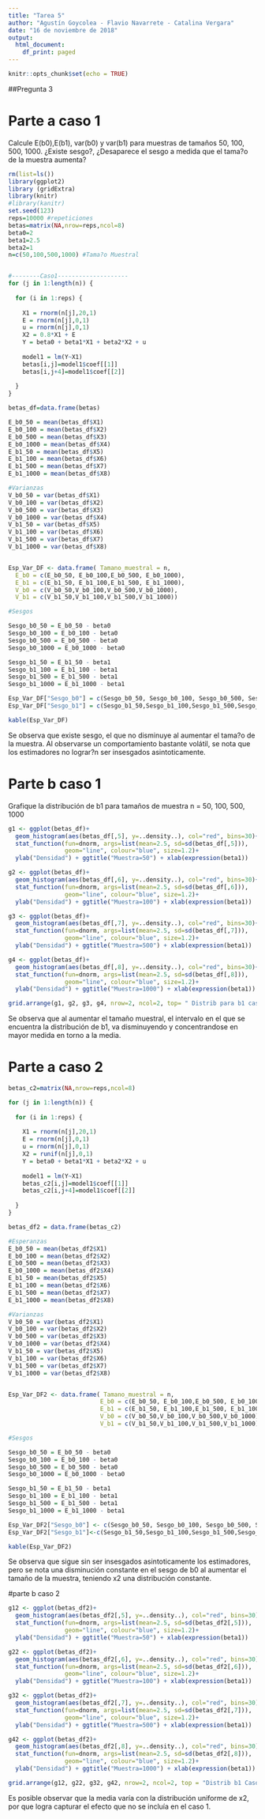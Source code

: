 ```yaml
---
title: "Tarea 5"
author: "Agustín Goycolea - Flavio Navarrete - Catalina Vergara"
date: "16 de noviembre de 2018"
output:
  html_document:
    df_print: paged
---
```


```r
knitr::opts_chunk$set(echo = TRUE)

```
##Pregunta 3

# Parte a caso 1

Calcule E(b0),E(b1), var(b0) y var(b1) para muestras de tamaños 50, 100, 500, 1000. ¿Existe sesgo?, ¿Desaparece el sesgo a medida que el tama?o de la muestra aumenta?

```r
rm(list=ls())
library(ggplot2)
library (gridExtra)
library(knitr)
#library(kanitr)
set.seed(123)
reps=10000 #repeticiones
betas=matrix(NA,nrow=reps,ncol=8)
beta0=2
beta1=2.5
beta2=1
n=c(50,100,500,1000) #Tama?o Muestral


#--------Caso1--------------------
for (j in 1:length(n)) {
  
  for (i in 1:reps) {
    
    X1 = rnorm(n[j],20,1)
    E = rnorm(n[j],0,1)
    u = rnorm(n[j],0,1)
    X2 = 0.8*X1 + E
    Y = beta0 + beta1*X1 + beta2*X2 + u
    
    model1 = lm(Y~X1)
    betas[i,j]=model1$coef[[1]]
    betas[i,j+4]=model1$coef[[2]]
    
  }
}

betas_df=data.frame(betas)

E_b0_50 = mean(betas_df$X1)
E_b0_100 = mean(betas_df$X2)
E_b0_500 = mean(betas_df$X3)
E_b0_1000 = mean(betas_df$X4)
E_b1_50 = mean(betas_df$X5)
E_b1_100 = mean(betas_df$X6)
E_b1_500 = mean(betas_df$X7)
E_b1_1000 = mean(betas_df$X8)

#Varianzas
V_b0_50 = var(betas_df$X1)
V_b0_100 = var(betas_df$X2)
V_b0_500 = var(betas_df$X3)
V_b0_1000 = var(betas_df$X4)
V_b1_50 = var(betas_df$X5)
V_b1_100 = var(betas_df$X6)
V_b1_500 = var(betas_df$X7)
V_b1_1000 = var(betas_df$X8)


Esp_Var_DF <- data.frame( Tamano_muestral = n,
  E_b0 = c(E_b0_50, E_b0_100,E_b0_500, E_b0_1000),
  E_b1 = c(E_b1_50, E_b1_100,E_b1_500, E_b1_1000),
  V_b0 = c(V_b0_50,V_b0_100,V_b0_500,V_b0_1000),
  V_b1 = c(V_b1_50,V_b1_100,V_b1_500,V_b1_1000))

#Sesgos

Sesgo_b0_50 = E_b0_50 - beta0 
Sesgo_b0_100 = E_b0_100 - beta0
Sesgo_b0_500 = E_b0_500 - beta0
Sesgo_b0_1000 = E_b0_1000 - beta0

Sesgo_b1_50 = E_b1_50 - beta1 
Sesgo_b1_100 = E_b1_100 - beta1
Sesgo_b1_500 = E_b1_500 - beta1
Sesgo_b1_1000 = E_b1_1000 - beta1

Esp_Var_DF["Sesgo_b0"] = c(Sesgo_b0_50, Sesgo_b0_100, Sesgo_b0_500, Sesgo_b0_1000)
Esp_Var_DF["Sesgo_b1"] = c(Sesgo_b1_50,Sesgo_b1_100,Sesgo_b1_500,Sesgo_b1_1000)

kable(Esp_Var_DF)

```

Se observa que existe sesgo, el que no disminuye al aumentar el tama?o de la muestra. Al observarse un comportamiento bastante volátil, se nota que los estimadores no lograr?n ser insesgados asintoticamente.

# Parte b caso 1

Grafique la distribución de b1 para tamaños de muestra n = 50, 100, 500, 1000

```r
g1 <- ggplot(betas_df)+
  geom_histogram(aes(betas_df[,5], y=..density..), col="red", bins=30)+
  stat_function(fun=dnorm, args=list(mean=2.5, sd=sd(betas_df[,5])),
                geom="line", colour="blue", size=1.2)+
  ylab("Densidad") + ggtitle("Muestra=50") + xlab(expression(beta1))

g2 <- ggplot(betas_df)+
  geom_histogram(aes(betas_df[,6], y=..density..), col="red", bins=30)+
  stat_function(fun=dnorm, args=list(mean=2.5, sd=sd(betas_df[,6])),
                geom="line", colour="blue", size=1.2)+
  ylab("Densidad") + ggtitle("Muestra=100") + xlab(expression(beta1))

g3 <- ggplot(betas_df)+
  geom_histogram(aes(betas_df[,7], y=..density..), col="red", bins=30)+
  stat_function(fun=dnorm, args=list(mean=2.5, sd=sd(betas_df[,7])),
                geom="line", colour="blue", size=1.2)+
  ylab("Densidad") + ggtitle("Muestra=500") + xlab(expression(beta1))

g4 <- ggplot(betas_df)+
  geom_histogram(aes(betas_df[,8], y=..density..), col="red", bins=30)+
  stat_function(fun=dnorm, args=list(mean=2.5, sd=sd(betas_df[,8])),
                geom="line", colour="blue", size=1.2)+
  ylab("Densidad") + ggtitle("Muestra=1000") + xlab(expression(beta1))

grid.arrange(g1, g2, g3, g4, nrow=2, ncol=2, top= " Distrib para b1 caso 1")
```

Se observa que al aumentar el tamaño muestral, el intervalo en el que se encuentra la distribución de b1, va disminuyendo y concentrandose en mayor medida en torno a la media.

# Parte a caso 2


```r
betas_c2=matrix(NA,nrow=reps,ncol=8)

for (j in 1:length(n)) {
  
  for (i in 1:reps) {
    
    X1 = rnorm(n[j],20,1)
    E = rnorm(n[j],0,1)
    u = rnorm(n[j],0,1)
    X2 = runif(n[j],0,1)
    Y = beta0 + beta1*X1 + beta2*X2 + u
    
    model1 = lm(Y~X1)
    betas_c2[i,j]=model1$coef[[1]]
    betas_c2[i,j+4]=model1$coef[[2]]
    
  }
}

betas_df2 = data.frame(betas_c2)

#Esperanzas
E_b0_50 = mean(betas_df2$X1)
E_b0_100 = mean(betas_df2$X2)
E_b0_500 = mean(betas_df2$X3)
E_b0_1000 = mean(betas_df2$X4)
E_b1_50 = mean(betas_df2$X5)
E_b1_100 = mean(betas_df2$X6)
E_b1_500 = mean(betas_df2$X7)
E_b1_1000 = mean(betas_df2$X8)

#Varianzas
V_b0_50 = var(betas_df2$X1)
V_b0_100 = var(betas_df2$X2)
V_b0_500 = var(betas_df2$X3)
V_b0_1000 = var(betas_df2$X4)
V_b1_50 = var(betas_df2$X5)
V_b1_100 = var(betas_df2$X6)
V_b1_500 = var(betas_df2$X7)
V_b1_1000 = var(betas_df2$X8)


Esp_Var_DF2 <- data.frame( Tamano_muestral = n,
                          E_b0 = c(E_b0_50, E_b0_100,E_b0_500, E_b0_1000),
                          E_b1 = c(E_b1_50, E_b1_100,E_b1_500, E_b1_1000),
                          V_b0 = c(V_b0_50,V_b0_100,V_b0_500,V_b0_1000),
                          V_b1 = c(V_b1_50,V_b1_100,V_b1_500,V_b1_1000))

#Sesgos

Sesgo_b0_50 = E_b0_50 - beta0 
Sesgo_b0_100 = E_b0_100 - beta0
Sesgo_b0_500 = E_b0_500 - beta0
Sesgo_b0_1000 = E_b0_1000 - beta0

Sesgo_b1_50 = E_b1_50 - beta1 
Sesgo_b1_100 = E_b1_100 - beta1
Sesgo_b1_500 = E_b1_500 - beta1
Sesgo_b1_1000 = E_b1_1000 - beta1

Esp_Var_DF2["Sesgo_b0"] <- c(Sesgo_b0_50, Sesgo_b0_100, Sesgo_b0_500, Sesgo_b0_1000)
Esp_Var_DF2["Sesgo_b1"]<-c(Sesgo_b1_50,Sesgo_b1_100,Sesgo_b1_500,Sesgo_b1_1000)

kable(Esp_Var_DF2)
```

Se observa que sigue sin ser insesgados asintoticamente los estimadores, pero se nota una disminución constante en el sesgo de b0 al aumentar el tamaño de la muestra, teniendo x2 una distribución constante.

#parte b caso 2



```r
g12 <- ggplot(betas_df2)+
  geom_histogram(aes(betas_df2[,5], y=..density..), col="red", bins=30)+
  stat_function(fun=dnorm, args=list(mean=2.5, sd=sd(betas_df2[,5])),
                geom="line", colour="blue", size=1.2)+
  ylab("Densidad") + ggtitle("Muestra=50") + xlab(expression(beta1))

g22 <- ggplot(betas_df2)+
  geom_histogram(aes(betas_df2[,6], y=..density..), col="red", bins=30)+
  stat_function(fun=dnorm, args=list(mean=2.5, sd=sd(betas_df2[,6])),
                geom="line", colour="blue", size=1.2)+
  ylab("Densidad") + ggtitle("Muestra=100") + xlab(expression(beta1))

g32 <- ggplot(betas_df2)+
  geom_histogram(aes(betas_df2[,7], y=..density..), col="red", bins=30)+
  stat_function(fun=dnorm, args=list(mean=2.5, sd=sd(betas_df2[,7])),
                geom="line", colour="blue", size=1.2)+
  ylab("Densidad") + ggtitle("Muestra=500") + xlab(expression(beta1))

g42 <- ggplot(betas_df2)+
  geom_histogram(aes(betas_df2[,8], y=..density..), col="red", bins=30)+
  stat_function(fun=dnorm, args=list(mean=2.5, sd=sd(betas_df2[,8])),
                geom="line", colour="blue", size=1.2)+
  ylab("Densidad") + ggtitle("Muestra=1000") + xlab(expression(beta1))

grid.arrange(g12, g22, g32, g42, nrow=2, ncol=2, top = "Distrib b1 Caso 2")
```

Es posible observar que la media varía con la distribución uniforme de x2, por que logra capturar el efecto que no se incluía en el caso 1.

